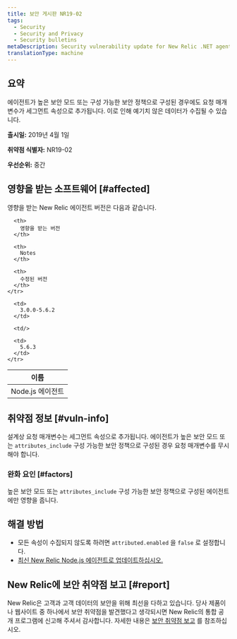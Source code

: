 ```yaml
---
title: 보안 게시판 NR19-02
tags:
  - Security
  - Security and Privacy
  - Security bulletins
metaDescription: Security vulnerability update for New Relic .NET agent.
translationType: machine
---
```


## 요약

에이전트가 높은 보안 모드 또는 구성 가능한 보안 정책으로 구성된 경우에도 요청 매개변수가 세그먼트 속성으로 추가됩니다. 이로 인해 예기치 않은 데이터가 수집될 수 있습니다.

**출시일:** 2019년 4월 1일

**취약점 식별자:** NR19-02

**우선순위:** 중간

## 영향을 받는 소프트웨어 [#affected]

영향을 받는 New Relic 에이전트 버전은 다음과 같습니다.

<table>
  <thead>
    <tr>
      <th>
        이름
      </th>

      <th>
        영향을 받는 버전
      </th>

      <th>
        Notes
      </th>

      <th>
        수정된 버전
      </th>
    </tr>
  </thead>

  <tbody>
    <tr>
      <td>
        Node.js 에이전트
      </td>

      <td>
        3.0.0-5.6.2
      </td>

      <td/>

      <td>
        5.6.3
      </td>
    </tr>
  </tbody>
</table>

## 취약점 정보 [#vuln-info]

설계상 요청 매개변수는 세그먼트 속성으로 추가됩니다. 에이전트가 높은 보안 모드 또는 `attributes_include` 구성 가능한 보안 정책으로 구성된 경우 요청 매개변수를 무시해야 합니다.

### 완화 요인 [#factors]

높은 보안 모드 또는 `attributes_include` 구성 가능한 보안 정책으로 구성된 에이전트에만 영향을 줍니다.

## 해결 방법

* 모든 속성이 수집되지 않도록 하려면 `attributed.enabled` 을 `false` 로 설정합니다.
* [최신 New Relic Node.js 에이전트로 업데이트하십시오.](/docs/agents/nodejs-agent/installation-configuration/upgrade-nodejs-agent)

## New Relic에 보안 취약점 보고 [#report]

New Relic은 고객과 고객 데이터의 보안을 위해 최선을 다하고 있습니다. 당사 제품이나 웹사이트 중 하나에서 보안 취약점을 발견했다고 생각되시면 New Relic의 통합 공개 프로그램에 신고해 주셔서 감사합니다. 자세한 내용은 [보안 취약점 보고](/docs/security/new-relic-security/data-privacy/reporting-security-vulnerabilities) 를 참조하십시오.